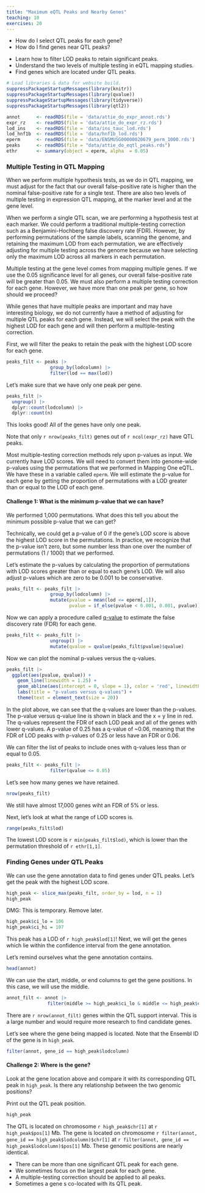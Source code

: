 ```yaml
---
title: "Maximum eQTL Peaks and Nearby Genes"
teaching: 10
exercises: 20
---
```


:::::::::::::::::::::::::::::::::::::: questions 

- How do I select QTL peaks for each gene?
- How do I find genes near QTL peaks?

::::::::::::::::::::::::::::::::::::::::::::::::

::::::::::::::::::::::::::::::::::::: objectives

- Learn how to filter LOD peaks to retain significant peaks.
- Understand the two levels of multiple testing in eQTL mapping studies.
- Find genes which are located under QTL peaks.

::::::::::::::::::::::::::::::::::::::::::::::::

```r
# Load libraries & data for website build.
suppressPackageStartupMessages(library(knitr))
suppressPackageStartupMessages(library(qvalue))
suppressPackageStartupMessages(library(tidyverse))
suppressPackageStartupMessages(library(qtl2))

annot      <- readRDS(file = 'data/attie_do_expr_annot.rds')
expr_rz    <- readRDS(file = 'data/attie_do_expr_rz.rds')
lod_ins    <- readRDS(file = 'data/ins_tauc_lod.rds')
lod_hnf1b  <- readRDS(file = 'data/hnf1b_lod.rds')
eperm      <- readRDS(file = 'data/ENSMUSG00000020679_perm_1000.rds')
peaks      <- readRDS(file = "data/attie_do_eqtl_peaks.rds")
ethr       <- summary(object = eperm, alpha  = 0.05)
```

### Multiple Testing in QTL Mapping

When we perform multiple hypothesis tests, as we do in QTL mapping, we must 
adjust for the fact that our overall false-positive rate is higher than the
nominal false-positive rate for a single test. There are also two levels of 
multiple testing in expression QTL mapping, at the marker level and at the gene
level.

When we perform a single QTL scan, we are performing a hypothesis test at each
marker. We could perform a traditional multiple-testing correction such as a
Benjamini-Hochberg false discovery rate (FDR). However, by performing 
permutations of the sample labels, scanning the genome, and retaining the 
maximum LOD from each permutation, we are effectively adjusting for multiple
testing across the genome because we have selecting only the maximum LOD 
across all markers in each permutation.

Multiple testing at the gene level comes from mapping multiple genes. If we use
the 0.05 significance level for all genes, our overall false-positive rate will
be greater than 0.05. We must also perform a multiple testing correction for
each gene. However, we have more than one peak per gene, so how should we 
proceed?

While genes that have multiple peaks are important and may have interesting
biology, we do not currently have a method of adjusting for multiple QTL peaks
for each gene. Instead, we will select the peak with the highest LOD for each
gene and will then perform a multiple-testing correction.

First, we will filter the peaks to retain the peak with the highest LOD score
for each gene.

```r
peaks_filt <- peaks |>
                group_by(lodcolumn) |>
                filter(lod == max(lod))
```

Let's make sure that we have only one peak per gene.

```r
peaks_filt |>
  ungroup() |>
  dplyr::count(lodcolumn) |>
  dplyr::count(n)
```

This looks good! All of the genes have only one peak.

:::::::::::::::::::::::::::::::::::::::::::::::::::::::: callout

Note that only `r nrow(peaks_filt)` genes out of `r ncol(expr_rz)` have QTL peaks.

::::::::::::::::::::::::::::::::::::::::::::::::::::::::::::::::

Most multiple-testing correction methods rely upon p-values as input. We 
currently have LOD scores. We will need to convert them into genome-wide 
p-values using the permutations that we performed in Mapping One eQTL. We have
these in a variable called `eperm`. We will estimate the p-value for each gene
by getting the proportion of permutations with a LOD greater than or equal to
the LOD of each gene.

::::::::::::::::::::::::::::::::::::::::::::::::::::: challenge

#### Challenge 1: What is the minimum p-value that we can have?

We performed 1,000 permutations. What does this tell you about the minimum
possible p-value that we can get?

::::::::::::::::::::::::::::::::::: solution

Technically, we could get a p-value of 0 if the gene's LOD score is above the
highest LOD score in the permutations. In practice, we recognize that the 
p-value isn't zero, but some number less than one over the number of 
permutations (1 / 1000) that we performed.

::::::::::::::::::::::::::::::::::::::::::::
:::::::::::::::::::::::::::::::::::::::::::::::::::::::::::::::

Let's estimate the p-values by calculating the proportion of permutations with
LOD scores greater than or equal to each gene's LOD. We will also adjust 
p-values which are zero to be 0.001 to be conservative.

```r
peaks_filt <- peaks_filt |>
                group_by(lodcolumn) |>
                mutate(pvalue = mean(lod <= eperm[,1]),
                       pvalue = if_else(pvalue < 0.001, 0.001, pvalue))
```

Now we can apply a procedure called 
[q-value](https://pmc.ncbi.nlm.nih.gov/articles/PMC170937/) to estimate the
false discovery rate (FDR) for each gene. 

```r
peaks_filt <- peaks_filt |>
                ungroup() |>
                mutate(qvalue = qvalue(peaks_filt$pvalue)$qvalue)
```


Now we can plot the nominal p-values versus the q-values.

```r
peaks_filt |>
  ggplot(aes(pvalue, qvalue)) +
    geom_line(linewidth = 1.25) +
    geom_abline(aes(intercept = 0, slope = 1), color = 'red', linewidth = 1.25) +
    labs(title = "p-values versus q-values") +
    theme(text = element_text(size = 20))
```

In the plot above, we can see that the q-values are lower than the p-values. The
p-value versus q-value line is shown in black and the x = y line in red. The 
q-values represent the FDR of each LOD peak and all of the genes with lower 
q-values. A p-value of 0.25 has a q-value of ~0.06, meaning that the FDR of 
LOD peaks with p-values of 0.25 or less have an FDR or 0.06.

We can filter the list of peaks to include ones with q-values less than or equal
to 0.05.

```r
peaks_filt <- peaks_filt |>
                filter(qvalue <= 0.05)
```

Let's see how many genes we have retained.

```r
nrow(peaks_filt)
```

We still have almost 17,000 genes wiht an FDR of 5% or less.

Next, let's look at what the range of LOD scores is.

```r
range(peaks_filt$lod)
```

The lowest LOD score is `r min(peaks_filt$lod)`, which is lower than the 
permutation threshold of `r ethr[1,1]`.

### Finding Genes under QTL Peaks

We can use the gene annotation data to find genes under QTL peaks. Let's get 
the peak with the highest LOD score.

```r
high_peak <- slice_max(peaks_filt, order_by = lod, n = 1)
high_peak
```

::::::::::::::::::::::::::::::::::::::: callout

DMG: This is temporary. Remove later.

```r
high_peak$ci_lo = 106
high_peak$ci_hi = 107
```

:::::::::::::::::::::::::::::::::::::::::::::::


This peak has a LOD of `r high_peak$lod[1]`! Next, we will get the genes which
lie within the confidence interval from the gene annotation.

Let's remind ourselves what the gene annotation contains.

```r
head(annot)
```

We can use the start, middle, or end columns to get the gene positions. In this
case, we will use the middle.


```r
annot_filt <- annot |>
               filter(middle >= high_peak$ci_lo & middle <= high_peak$ci_hi)
```

There are `r nrow(annot_filt)` genes within the QTL support interval. This is a
large number and would require more research to find candidate genes.

Let's see where the gene being mapped is located. Note that the Ensembl ID of
the gene is in `high_peak`.

```r
filter(annot, gene_id == high_peak$lodcolumn)
```

::::::::::::::::::::::::::::::::::::::::::::::::::::: challenge

#### Challenge 2: Where is the gene?

Look at the gene location above and compare it with its corresponding QTL
peak in `high_peak`. Is there any relationship between the two genomic
positions?

::::::::::::::::::::::::::::::::::: solution

Print out the QTL peak position.

```r
high_peak
```

The QTL is located on chromosome `r high_peak$chr[1]` at `r high_peak$pos[1]` 
Mb. The gene is located on chromosome 
`r filter(annot, gene_id == high_peak$lodcolumn)$chr[1]` at
`r filter(annot, gene_id == high_peak$lodcolumn)$pos[1]` Mb. These genomic
positions are nearly identical.

::::::::::::::::::::::::::::::::::::::::::::
:::::::::::::::::::::::::::::::::::::::::::::::::::::::::::::::


::::::::::::::::::::::::::::::::::::: keypoints 

- There can be more than one significant QTL peak for each gene.
- We sometimes focus on the largest peak for each gene.
- A multiple-testing correction should be applied to all peaks.
- Sometimes a gene s co-located with its QTL peak.

::::::::::::::::::::::::::::::::::::::::::::::::
